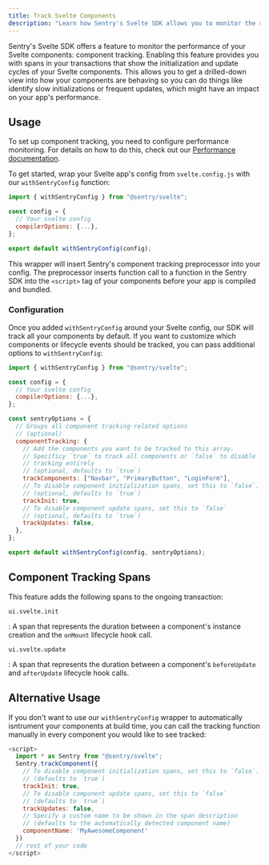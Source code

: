 ```yaml
---
title: Track Svelte Components
description: "Learn how Sentry's Svelte SDK allows you to monitor the rendering performance of your application and its components."
---
```


Sentry's Svelte SDK offers a feature to monitor the performance of your Svelte components: component tracking. Enabling this feature provides you with spans in your transactions that show the initialization and update cycles of your Svelte components. This allows you to get a drilled-down view into how your components are behaving so you can do things like identify slow initializations or frequent updates, which might have an impact on your app's performance.

## Usage

<Alert>

To set up component tracking, you need to configure performance monitoring. For details on how to do this, check out our [Performance documentation](/platforms/javascript/guides/svelte/performance/).

</Alert>

To get started, wrap your Svelte app's config from `svelte.config.js` with our `withSentryConfig` function:

```javascript {tabTitle: svelte.config.js}
import { withSentryConfig } from "@sentry/svelte";

const config = {
  // Your svelte config
  compilerOptions: {...},
};

export default withSentryConfig(config);
```

This wrapper will insert Sentry's component tracking preprocessor into your config. The preprocessor inserts function call to a function in the Sentry SDK into the `<script>` tag of your components before your app is compiled and bundled.

### Configuration

Once you added `withSentryConfig` around your Svelte config, our SDK will track all your components by default. If you want to customize which components or lifecycle events should be tracked, you can pass additional options to `withSentryConfig`:

```javascript {tabTitle: svelte.config.js}
import { withSentryConfig } from "@sentry/svelte";

const config = {
  // Your svelte config
  compilerOptions: {...},
};

const sentryOptions = {
  // Groups all component tracking-related options
  // (optional)
  componentTracking: {
    // Add the components you want to be tracked to this array.
    // Specificy `true` to track all components or `false` to disable
    // tracking entirely
    // (optional, defaults to `true`)
    trackComponents: ["Navbar", "PrimaryButton", "LoginForm"],
    // To disable component initialization spans, set this to `false`.
    // (optional, defaults to `true`)
    trackInit: true,
    // To disable component update spans, set this to `false`
    // (optional, defaults to `true`)
    trackUpdates: false,
  },
};

export default withSentryConfig(config, sentryOptions);
```

## Component Tracking Spans

This feature adds the following spans to the ongoing transaction:

`ui.svelte.init`

: A span that represents the duration between a component's instance creation and the `onMount` lifecycle hook call.

`ui.svelte.update`

: A span that represents the duration between a component's `beforeUpdate` and `afterUpdate` lifecycle hook calls.

## Alternative Usage

If you don't want to use our `withSentryConfig` wrapper to automatically isntrument your components at build time, you can call the tracking function manually in every component you would like to see tracked:

```javascript {tabTitle: MyComponent.svelte}
<script>
  import * as Sentry from "@sentry/svelte";
  Sentry.trackComponent({
    // To disable component initialization spans, set this to `false`.
    // (defaults to `true`)
    trackInit: true,
    // To disable component update spans, set this to `false`
    // (defaults to `true`)
    trackUpdates: false,
    // Specify a custom name to be shown in the span description
    // (defaults to the automatically detected component name)
    componentName: 'MyAwesomeComponent'
  })
  // rest of your code
</script>
```
